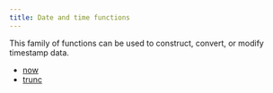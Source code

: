 ```yaml
---
title: Date and time functions
---
```


This family of functions can be used to construct, convert, or modify timestamp data.

* [now](/reference/functions/date-and-time/now)
* [trunc](/reference/functions/date-and-time/temporal-trunc)
